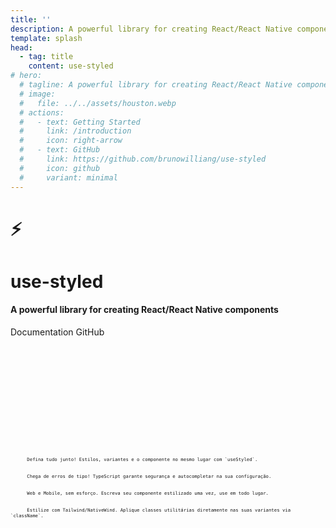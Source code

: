 ```yaml
---
title: ''
description: A powerful library for creating React/React Native components
template: splash
head:
  - tag: title
    content: use-styled
# hero:
  # tagline: A powerful library for creating React/React Native components
  # image:
  #   file: ../../assets/houston.webp
  # actions:
  #   - text: Getting Started
  #     link: /introduction
  #     icon: right-arrow
  #   - text: GitHub
  #     link: https://github.com/brunowilliang/use-styled
  #     icon: github
  #     variant: minimal
---
```




<div style={{ display: 'flex', flexDirection: 'column', gap: '1rem', alignItems: 'center' }}>
    <h1 style={{ fontSize: '10rem', fontWeight: 'bold', marginBottom: '-3rem' }}>⚡️</h1>
    <h1 style={{ fontSize: '4rem', fontWeight: 'bold', marginBottom: '-1rem', textAlign: 'center' }}>use-styled</h1>
  <h4 style={{ fontWeight: 'normal', textAlign: 'center' }}>A powerful library for creating React/React Native components</h4>

  <div style={{ display: 'flex' }}>
    <LinkButton href="/introduction/" icon='document'>
      Documentation
    </LinkButton>
    <LinkButton href="https://github.com/brunowilliang/use-styled" 
      target="_blank"
      variant="minimal" 
      icon='github'>
      GitHub
    </LinkButton>
  </div>

  <Tabs>
    <TabItem label="npm" icon="seti:npm">
      <Code code='npm install use-styled' lang='bash' frame='code' />
    </TabItem>
    <TabItem label="yarn" icon="seti:yarn">
      <Code code='yarn add use-styled' lang='bash' frame='code' />
    </TabItem>
    <TabItem label="pnpm" icon="pnpm">
      <Code code='pnpm add use-styled' lang='bash' frame='code' />
    </TabItem>
    <TabItem label="bun" icon="bun">
      <Code code='bun add use-styled' lang='bash' frame='code' />
    </TabItem>
  </Tabs>

  <br />

  <CardGrid>
    <Card title="API Integrada" icon="puzzle">
      Defina tudo junto! Estilos, variantes e o componente no mesmo lugar com `useStyled`.
    </Card>
    <Card title="Type-Safe por Design" icon="seti:typescript">
      Chega de erros de tipo! TypeScript garante segurança e autocompletar na sua configuração.
    </Card>
    <Card title="Cross-Platform Real" icon="seti:react">
      Web e Mobile, sem esforço. Escreva seu componente estilizado uma vez, use em todo lugar.
    </Card>
    <Card title="Tailwind/NativeWind Ready" icon="rocket">
      Estilize com Tailwind/NativeWind. Aplique classes utilitárias diretamente nas suas variantes via `className`.
    </Card>
  </CardGrid>
</div>



